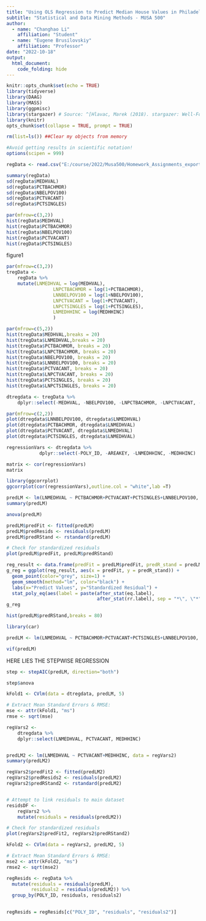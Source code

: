 ```yaml
---
title: "Using OLS Regression to Predict Median House Values in Philadelphia"
subtitle: "Statistical and Data Mining Methods - MUSA 500"
author:
  - name: "Changhao Li"
    affiliation: "Student"
  - name: "Eugene Brusilovskiy"
    affiliation: "Professor"
date: "2022-10-18"
output: 
  html_document:
    code_folding: hide
---
```




```r
knitr::opts_chunk$set(echo = TRUE)
library(tidyverse)
library(DAAG)
library(MASS)
library(ggpmisc)
library(stargazer) # Source: ^[Hlavac, Marek (2018). stargazer: Well-Formatted Regression and Summary Statistics Tables. R package version 5.2.2. https://CRAN.R-project.org/package=stargazer]
library(knitr)
opts_chunk$set(collapse = TRUE, prompt = TRUE)

rm(list=ls()) ##Clear my objects from memory

#Avoid getting results in scientific notation!
options(scipen = 999)
```



```r
regData <- read.csv("E:/course/2022/Musa500/Homework_Assignments_export/HW 1/RegressionData.csv")
```

```r
summary(regData)
sd(regData$MEDHVAL)
sd(regData$PCTBACHMOR)
sd(regData$NBELPOV100)
sd(regData$PCTVACANT)
sd(regData$PCTSINGLES)

```

```r
par(mfrow=c(3,2))
hist(regData$MEDHVAL)
hist(regData$PCTBACHMOR)
hist(regData$NBELPOV100)
hist(regData$PCTVACANT)
hist(regData$PCTSINGLES)

```
figure1


```r
par(mfrow=c(3,2))
tregData <-
	regData %>%
	mutate(LNMEDHVAL = log(MEDHVAL),
				 LNPCTBACHMOR = log(1+PCTBACHMOR),
				 LNNBELPOV100 = log(1+NBELPOV100),
				 LNPCTVACANT = log(1+PCTVACANT),
				 LNPCTSINGLES = log(1+PCTSINGLES),
				 LNMEDHHINC = log(MEDHHINC)
				 )
```



```r

par(mfrow=c(5,2))
hist(tregData$MEDHVAL,breaks = 20)
hist(tregData$LNMEDHVAL,breaks = 20)
hist(tregData$PCTBACHMOR, breaks = 20)
hist(tregData$LNPCTBACHMOR, breaks = 20)
hist(tregData$NBELPOV100, breaks = 20)
hist(tregData$LNNBELPOV100, breaks = 20)
hist(tregData$PCTVACANT, breaks = 20)
hist(tregData$LNPCTVACANT, breaks = 20)
hist(tregData$PCTSINGLES, breaks = 20)
hist(tregData$LNPCTSINGLES, breaks = 20)

```

```r
dtregdata <- tregData %>%
	dplyr::select(-MEDHVAL, -NBELPOV100, -LNPCTBACHMOR, -LNPCTVACANT, -LNPCTSINGLES)

```

```r

par(mfrow=c(2,2))
plot(dtregdata$LNNBELPOV100, dtregdata$LNMEDHVAL)
plot(dtregdata$PCTBACHMOR, dtregdata$LNMEDHVAL)
plot(dtregdata$PCTVACANT, dtregdata$LNMEDHVAL)
plot(dtregdata$PCTSINGLES, dtregdata$LNMEDHVAL)

```

```r
regressionVars <- dtregdata %>% 
			dplyr::select(-POLY_ID, -AREAKEY, -LNMEDHHINC, -MEDHHINC)

matrix <- cor(regressionVars)
matrix

```
```r
library(ggcorrplot)
ggcorrplot(cor(regressionVars),outline.col = "white",lab =T)
```


```r
predLM <- lm(LNMEDHVAL ~ PCTBACHMOR+PCTVACANT+PCTSINGLES+LNNBELPOV100, data = regressionVars)
summary(predLM)

anova(predLM)

predLM$predFit <- fitted(predLM)
predLM$predResids <- residuals(predLM)
predLM$predRStand <- rstandard(predLM)

# Check for standardized residuals
plot(predLM$predFit, predLM$predRStand)

reg_result <- data.frame(predFit = predLM$predFit, predR_stand = predLM$predRStand)
g_reg = ggplot(reg_result, aes(x = predFit, y = predR_stand)) +
  geom_point(color="grey", size=1) +
  geom_smooth(method="lm", color="black") +
  labs(x="Predict Values", y="Standardized Residual") +
  stat_poly_eq(aes(label = paste(after_stat(eq.label),
                                 after_stat(rr.label), sep = "*\", \"*"))) 
g_reg
```
```r
hist(predLM$predRStand,breaks = 80)
```

```r
library(car)

predLM <- lm(LNMEDHVAL ~ PCTBACHMOR+PCTVACANT+PCTSINGLES+LNNBELPOV100, data = regressionVars)

vif(predLM)
```

HERE LIES THE STEPWISE REGRESSION

```r
step <- stepAIC(predLM, direction="both")

step$anova
```



```r
kFold1 <- CVlm(data = dtregdata, predLM, 5)

# Extract Mean Standard Errors & RMSE:
mse <- attr(kFold1, "ms")
rmse <- sqrt(mse)
```

```r
regVars2 <- 
	dtregdata %>%
	dplyr::select(LNMEDHVAL, PCTVACANT, MEDHHINC)


predLM2 <- lm(LNMEDHVAL ~ PCTVACANT+MEDHHINC, data = regVars2)
summary(predLM2)

regVars2$predFit2 <- fitted(predLM2)
regVars2$predResids2 <- residuals(predLM2)
regVars2$predRStand2 <- rstandard(predLM2)


# Attempt to link residuals to main dataset
residsDF <- 
	regVars2 %>%
	mutate(residuals = residuals(predLM2))

# Check for standardized residuals
plot(regVars2$predFit2, regVars2$predRStand2)
```

```r
kFold2 <- CVlm(data = regVars2, predLM2, 5)

# Extract Mean Standard Errors & RMSE:
mse2 <- attr(kFold2, "ms")
rmse2 <- sqrt(mse2)
```


```r

regResids <- regData %>%
  mutate(residuals = residuals(predLM), 
         residuals2 = residuals(predLM2)) %>%
  group_by(POLY_ID, residuals, residuals2) 

  
regResids = regResids[c("POLY_ID", "residuals", "residuals2")]
```



